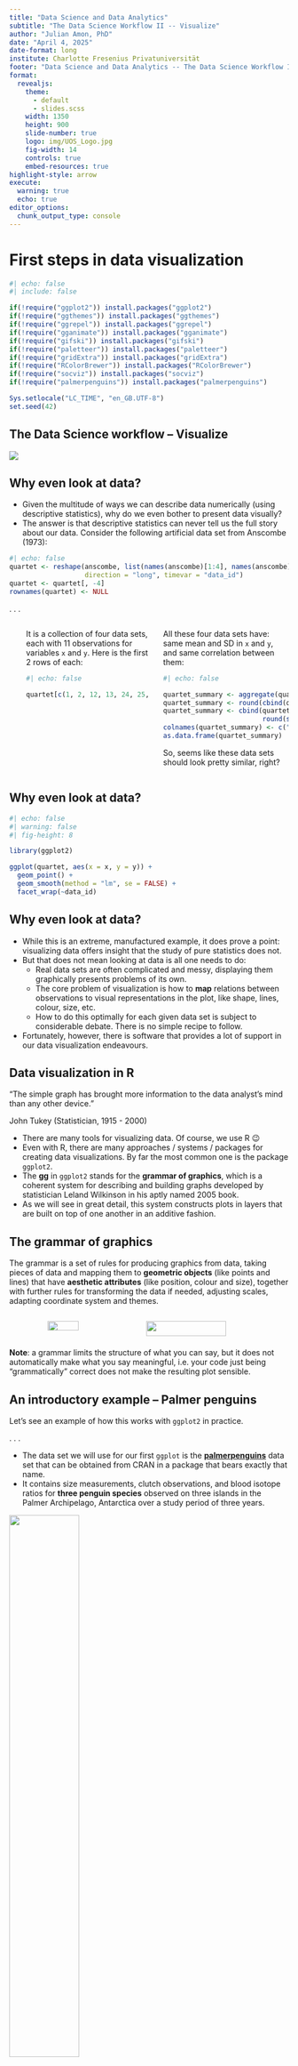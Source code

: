 ```yaml
---
title: "Data Science and Data Analytics"
subtitle: "The Data Science Workflow II -- Visualize"
author: "Julian Amon, PhD"
date: "April 4, 2025"
date-format: long
institute: Charlotte Fresenius Privatuniversität
footer: "Data Science and Data Analytics -- The Data Science Workflow II"
format:
  revealjs:
    theme:
      - default
      - slides.scss
    width: 1350
    height: 900
    slide-number: true
    logo: img/UOS_Logo.jpg
    fig-width: 14
    controls: true
    embed-resources: true
highlight-style: arrow
execute: 
  warning: true
  echo: true
editor_options: 
  chunk_output_type: console
---
```


# First steps in data visualization

```r
#| echo: false
#| include: false

if(!require("ggplot2")) install.packages("ggplot2")
if(!require("ggthemes")) install.packages("ggthemes")
if(!require("ggrepel")) install.packages("ggrepel")
if(!require("gganimate")) install.packages("gganimate")
if(!require("gifski")) install.packages("gifski")
if(!require("paletteer")) install.packages("paletteer")
if(!require("gridExtra")) install.packages("gridExtra")
if(!require("RColorBrewer")) install.packages("RColorBrewer")
if(!require("socviz")) install.packages("socviz")
if(!require("palmerpenguins")) install.packages("palmerpenguins")

Sys.setlocale("LC_TIME", "en_GB.UTF-8")
set.seed(42)
```

## The Data Science workflow -- Visualize

![](img/data-science-cycle.004.png){fig-align="center"}

## Why even look at data?

-   Given the multitude of ways we can describe data numerically (using descriptive statistics), why do we even bother to present data visually?
-   The answer is that descriptive statistics can never tell us the full story about our data. Consider the following artificial data set from Anscombe (1973):

```r
#| echo: false
quartet <- reshape(anscombe, list(names(anscombe)[1:4], names(anscombe)[5:8]), v.names = c("x", "y"),
                   direction = "long", timevar = "data_id")
quartet <- quartet[, -4]
rownames(quartet) <- NULL
```

. . .

:::::: columns
::: {.column width="2%"}
:::

::: {.column width="49%"}
It is a collection of four data sets, each with 11 observations for variables `x` and `y`. Here is the first 2 rows of each:

```r
#| echo: false

quartet[c(1, 2, 12, 13, 24, 25, 36, 37), ]
```
:::

::: {.column width="49%"}
All these four data sets have: same mean and SD in `x` and `y`, and same correlation between them:

```r
#| echo: false

quartet_summary <- aggregate(quartet[,-1], by = list(quartet$data_id), FUN = function(x) c(mean(x), sd(x)))
quartet_summary <- round(cbind(quartet_summary$Group.1, quartet_summary$x, quartet_summary$y), 3)
quartet_summary <- cbind(quartet_summary,
                         round(sapply(1:4, function(i) cor(quartet[quartet$data_id == i, c("x", "y")])[1,2]), 3))
colnames(quartet_summary) <- c("data_id", "mean_x", "sd_x", "mean_y", "sd_y", "cor")
as.data.frame(quartet_summary)
```

So, seems like these data sets should look pretty similar, right?
:::
::::::

## Why even look at data?

```r
#| echo: false
#| warning: false
#| fig-height: 8

library(ggplot2)

ggplot(quartet, aes(x = x, y = y)) +
  geom_point() +
  geom_smooth(method = "lm", se = FALSE) +
  facet_wrap(~data_id)

```

## Why even look at data?

-   While this is an extreme, manufactured example, it does prove a point: visualizing data offers insight that the study of pure statistics does not.
-   But that does not mean looking at data is all one needs to do:
    -   Real data sets are often complicated and messy, displaying them graphically presents problems of its own.
    -   The core problem of visualization is how to **map** relations between observations to visual representations in the plot, like shape, lines, colour, size, etc.
    -   How to do this optimally for each given data set is subject to considerable debate. There is no simple recipe to follow.
-   Fortunately, however, there is software that provides a lot of support in our data visualization endeavours.

## Data visualization in R

::: {.callout-note appearance="minimal"}
"The simple graph has brought more information to the data analyst's mind than any other device."

John Tukey (Statistician, 1915 - 2000)
:::

-   There are many tools for visualizing data. Of course, we use R 😉
-   Even with R, there are many approaches / systems / packages for creating data visualizations. By far the most common one is the package `ggplot2`.
-   The **gg** in `ggplot2` stands for the **grammar of graphics**, which is a coherent system for describing and building graphs developed by statistician Leland Wilkinson in his aptly named 2005 book.
-   As we will see in great detail, this system constructs plots in layers that are built on top of one another in an additive fashion.

## The grammar of graphics

::: slightlysmall
The grammar is a set of rules for producing graphics from data, taking pieces of data and mapping them to **geometric objects** (like points and lines) that have **aesthetic attributes** (like position, colour and size), together with further rules for transforming the data if needed, adjusting scales, adapting coordinate system and themes.
:::

:::::: columns
::: {.column width="10%"}
:::

::: {.column width="33%"}
![](img/grammar_of_graphics_book.jpeg){width="60%"}
:::

::: {.column width="54%"}
![](img/grammar_of_graphics.png){width="75%"}
:::
::::::

::: {.callout-note appearance="simple"}
**Note**: a grammar limits the structure of what you can say, but it does not automatically make what you say meaningful, i.e. your code just being "grammatically" correct does not make the resulting plot sensible.
:::


## An introductory example -- Palmer penguins

Let's see an example of how this works with `ggplot2` in practice.

. . .

-   The data set we will use for our first `ggplot` is the [**palmerpenguins**](https://education.rstudio.com/blog/2020/07/palmerpenguins-cran/) data set that can be obtained from CRAN in a package that bears exactly that name.
-   It contains size measurements, clutch observations, and blood isotope ratios for **three penguin species** observed on three islands in the Palmer Archipelago, Antarctica over a study period of three years.

![](img/palmer_penguins.jpg){fig-align="center" width="50%"}


## An introductory example -- Palmer penguins

Make sure the required packages `palmerpenguins` and `ggplot2` are installed. Then we can load them and start by inspecting the data set:

```r
library(palmerpenguins)
library(ggplot2)

penguins <- as.data.frame(penguins)
head(penguins)
```

![](img/penguins_beak.png){.absolute top="550" left="200" width="35%"}

::::: columns
::: {.column width="90%}

:::

::: {.column width="10%"}
::: xsmall
Artwork by [@allison_horst](https://allisonhorst.com/)
:::
:::
:::::


## An introductory example -- Palmer penguins

As zoologists, we might be interested in the following questions about the different types of Palmer penguins:

-   Do penguins with longer flippers weigh more or less than penguins with shorter flippers?
-   What does the relationship between **flipper length** and **body mass** look like? Is it positive? Negative? Linear? Non-linear?
-   Does the relationship vary by the species of the penguin? How about by the island where the penguin lives?

Let's answer all of these questions using a single visualization.


## An introductory example -- Ultimate goal

Ultimately, we want to create the following plot:

```r
#| echo: false
#| warning: false
#| fig-height: 7.75

library(ggthemes)

ggplot(penguins,
       aes(x = flipper_length_mm,
           y = body_mass_g)) +
  geom_point(aes(color = species,
                 shape = species)) +
  geom_smooth(method = "lm") +
  labs(x = "Flipper length (mm)",
       y = "Body mass (g)",
       title = "Body mass and flipper length",
       subtitle = "Dimensions for Adelie, Chinstrap, and Gentoo Penguins",
       color = "Species",
       shape = "Species") +
  scale_color_colorblind() +
  theme_grey(base_size = 16)
```


## First step -- Telling ggplot about our data set

Let's recreate this plot step-by-step.

. . .

With `ggplot2`, we begin a plot with the function `ggplot`. Its first argument is the dataset to use in the graph.

::: columns
::: {.column width="50%"}
```r
#| label: penguins-1
#| fig-show: hide

ggplot(data = penguins)
```
:::

::: {.column width="50%"}
```r
#| ref.label: penguins-1
#| echo: false
#| fig-asp: 0.7
```
:::
:::

. . .

For now, we have not told `ggplot` how to visualize the data, so we only have an empty canvas. Now, we will "paint" onto this canvas in layers.


## Second step -- Specifying aesthetic mappings

::: slightlysmall
The second argument of `ggplot` is called `mapping`. It defines how variables in our data set are **mapped** to visual properties (**aesthetics**) of our plot. This argument is always defined in the `aes` function, and the `x` and `y` arguments of `aes` specify which variables to map to the x- and y-axes. We want flipper length on the `x` and body mass on the `y` axis.
:::

::: columns
::: {.column width="50%"}
```r
#| label: penguins-2
#| fig-show: hide
#| code-line-numbers: "2-3"

ggplot(data = penguins,
       mapping = aes(x = flipper_length_mm,
                     y = body_mass_g))
```
:::

::: {.column width="50%"}
```r
#| ref.label: penguins-2
#| echo: false
#| fig-asp: 0.7
```
:::
:::

. . .

::: slightlysmall
Now, our empty canvas has more structure: x- and y-axis have a range, ticks and labels. But the penguins themselves are not yet on the plot.
:::


## Third step -- Additively layer on geoms

::: slightlysmall
This is because we have not yet articulated, in our code, **how** to represent the observations from our data frame on our plot. To do so, we need a **geom**, a geometrical object used for data representation. In the example, we want our data represented by points, so we use `geom_point`:
:::

::: columns
::: {.column width="50%"}
```r
#| label: penguins-3
#| fig-show: hide
#| code-line-numbers: "4"

ggplot(data = penguins,
       mapping = aes(x = flipper_length_mm,
                     y = body_mass_g)) +
  geom_point()
```
:::

::: {.column width="50%"}
```r
#| ref.label: penguins-3
#| warning: false
#| echo: false
#| fig-asp: 0.7
```
:::
:::

. . .

::: slightlysmall
Now, we start to have an actual **scatter plot**. Note that R warns us about missing data points. We will suppress this warning in the plots to come.
:::


## A note about geoms

In **ggplot2**, geometric objects are made available with functions that start with `geom_`. People often describe plots by the type of geom that the plot uses, for example:

-   Scatter plots use point geoms (`geom_point`) as we just saw.
-   Bar charts use bar geoms (`geom_bar`)
-   Line charts use line geoms (`geom_line`)
-   Boxplots use boxplot geoms (`geom_boxplot`)
-   ...

We layer a **geom** onto a ggplot literally in an **additive way**, i.e. by combining the two with a `+` sign. We will learn how to deal with many different geoms in this way.


## Fourth step -- Adding aesthetics and layers

::: slightlysmall
Does the relationship between flipper length and body mass differ by species? To answer this, let's represent species with different coloured points. To achieve this, we modify the **aesthetic** to additionally map species to colour:
:::

::: columns
::: {.column width="50%"}
```r
#| label: penguins-4
#| warning: false
#| fig-show: hide
#| code-line-numbers: "4"

ggplot(data = penguins,
       mapping = aes(x = flipper_length_mm,
                     y = body_mass_g,
                     color = species)) +
  geom_point()
```
:::

::: {.column width="50%"}
```r
#| ref.label: penguins-4
#| warning: false
#| echo: false
#| fig-asp: 0.7
```
:::
:::

. . .

::: slightlysmall
In mapping a categorical variable to the colour aesthetic, `ggplot2` automatically assigns a unique colour to each factor level (i.e. each species), a process known as **scaling**. `ggplot2` will also add a legend that explains which values correspond to which levels.
:::


## Fourth step -- Adding aesthetics and layers

::: slightlysmall
Now, let's add one more layer, a smooth curve displaying the relationship between body mass and flipper length. Since this is a new geometric object representing our data, we will add a new **geom**, namely `geom_smooth` based on a linear model (`lm`):
:::

::: columns
::: {.column width="50%"}
```r
#| label: penguins-5
#| warning: false
#| fig-show: hide
#| code-line-numbers: "6"

ggplot(data = penguins,
       mapping = aes(x = flipper_length_mm,
                     y = body_mass_g,
                     color = species)) +
  geom_point() +
  geom_smooth(method = "lm")
```
:::

::: {.column width="50%"}
```r
#| ref.label: penguins-5
#| warning: false
#| echo: false
#| fig-asp: 0.7
```
:::
:::

. . .

::: slightlysmall
We have successfully added lines, but this plot does not look like our ultimate goal. Instead of having only one line for the entire data set, we have separate lines for each of the three penguin species. What went wrong?
:::


## Fourth step -- Adding aesthetics and layers

::: slightlysmall
When aesthetics are defined in `ggplot()`, at the top level, they’re passed down to each of the subsequent **geom** layers of the plot. However, each geom function can also take a mapping argument, which allows for aesthetics at the local level. Here, we want point colours, but not lines separated by species, so we should specify `color = species` **locally** for `geom_point` only:
:::

::: columns
::: {.column width="50%"}
```r
#| label: penguins-6
#| warning: false
#| fig-show: hide
#| code-line-numbers: "4"

ggplot(data = penguins,
       mapping = aes(x = flipper_length_mm,
                     y = body_mass_g)) +
  geom_point(mapping = aes(color = species)) +
  geom_smooth(method = "lm")
```
:::

::: {.column width="50%"}
```r
#| ref.label: penguins-6
#| warning: false
#| echo: false
#| fig-asp: 0.7
```
:::
:::

. . .

::: slightlysmall
We are getting close to our ultimate goal... Some minor details are still missing though.
:::


## Fourth step -- Adding aesthetics and layers

::: slightlysmall
Due to differences in colour perception (e.g. colour blindness), it is generally not a good idea to represent information using only colours on a plot. Therefore, in addition to colour, we can also map `species` to the `shape` aesthetic:
:::

::: columns
::: {.column width="50%"}
```r
#| label: penguins-7
#| warning: false
#| fig-show: hide
#| code-line-numbers: "5"

ggplot(data = penguins,
       mapping = aes(x = flipper_length_mm,
                     y = body_mass_g)) +
  geom_point(mapping = aes(color = species,
                           shape = species)) +
  geom_smooth(method = "lm")
```
:::

::: {.column width="50%"}
```r
#| ref.label: penguins-7
#| warning: false
#| echo: false
#| fig-asp: 0.7
```
:::
:::

. . .

::: slightlysmall
Note that the legend is automatically updated to reflect the different shapes of the points as well.
:::


## Fifth step -- Adjust scales, labels, titles, ...

::: slightlysmall
The "clean-up" work involves setting appropriate labels for title, subtitle, axes, and legend using the `labs` function and using the colourblind safe colour palette **scale_color_colorblind** from the `ggthemes` package (an extension of `ggplot2`):
:::

::: columns
::: {.column width="50%"}
```r
#| label: penguins-8
#| warning: false
#| fig-show: hide
#| code-line-numbers: "|3|4-5|6-7|8|9-14|1,15"

library(ggthemes)

ggplot(data = penguins,
       mapping = aes(x = flipper_length_mm,
                     y = body_mass_g)) +
  geom_point(mapping = aes(color = species,
                           shape = species)) +
  geom_smooth(method = "lm") +
  labs(x = "Flipper length (mm)",
       y = "Body mass (g)",
       title = "Body mass and flipper length",
       subtitle = "Dimensions for Adelie, Chinstrap, and Gentoo Penguins",
       color = "Species",
       shape = "Species") +
  scale_color_colorblind()
```
:::

::: {.column width="50%"}
```r
#| ref.label: penguins-8
#| warning: false
#| echo: false
#| fig-asp: 0.7
```
:::
:::

. . .

::: slightlysmall
Now, we are done, we have built the plot of our ultimate goal step-by-step from the ground up. The example highlights the core principles of how `ggplot2` allows us to build nice-looking informative graphs with relatively little coding effort.
:::



# Basic types of plots with `ggplot2`

## Steps in creating a plot with `ggplot2`

Conceptually, the steps we went through are the same for every plot created with `ggplot2`. Based on a **tidy** data set, we always proceed as follows:

-   Telling `ggplot` about our data set.
-   Specifying **aesthetic mappings**, i.e. what relationships we want to see and by what we want them represented.
-   Additively layer on **geoms** as needed.
-   Add and adapt aesthetics and layers until all relationships are displayed.
-   Adjust scales, labels, titles, ...

. . .

These steps are always the same. We will now only learn in greater detail about how to tell `ggplot` what to do by going through several examples of different data sets, aesthetic mappings, geoms and more. As with anything, the key to improvement is **LOTS** of trial and error...

## Visualizing a numerical variable -- Histogram

Let's say we want to visualize the distribution of body mass (in grams) across all penguins in the sample using a **histogram**. For this, we map the variable `body_mass_g` to `x` and use `geom_histogram`:

::: panel-tabset
### Code

```r
#| label: hist-1
#| eval: false

ggplot(penguins, aes(x = body_mass_g)) +
  geom_histogram()
```

### Plot

```r
#| ref.label: hist-1
#| warning: false
#| echo: false
#| fig-height: 5.5
```
:::


## Visualizing a numerical variable -- Histogram

A histogram divides the x-axis into equally spaced bins and then uses the height of a bar to display the number of observations that fall in each bin. `ggplot2` by default creates 30 such bins. We can control this by setting `bins` ourselves:

::: panel-tabset
### Code

```r
#| label: hist-2
#| eval: false

ggplot(penguins, aes(x = body_mass_g)) +
  geom_histogram(bins = 15)
```

### Plot

```r
#| ref.label: hist-2
#| warning: false
#| echo: false
#| fig-height: 5.5
```
:::


## Visualizing a numerical variable -- Histogram

We do not like the colour of this histogram. Previously, we set the `color` aesthetic, but here we do not want to **map** colour to a variable. Instead we want to **set** it to a specific colour. This we do in the **geom**, not in the `aes`:

::: panel-tabset
### Code

```r
#| label: hist-3
#| eval: false

ggplot(penguins, aes(x = body_mass_g)) +
  geom_histogram(color = "deepskyblue4", bins = 15)
```

### Plot

```r
#| ref.label: hist-3
#| warning: false
#| echo: false
#| fig-height: 5.5
```
:::


## Visualizing a numerical variable -- Histogram

Hm, this is not what we wanted... `ggplot` only coloured the border line of the bars. Turns out that if we want to **fill** the bars in a specific colour, we need to use the `fill` argument of the `geom_histogram` function:

::: panel-tabset
### Code

```r
#| label: hist-4
#| eval: false

ggplot(penguins, aes(x = body_mass_g)) +
  geom_histogram(fill = "deepskyblue4", bins = 15)
```

### Plot

```r
#| ref.label: hist-4
#| warning: false
#| echo: false
#| fig-height: 5.5
```
:::


## Visualizing a numerical variable -- Density plot

An alternative visualization for distributions of numerical variables is a **density plot**, which is a smoothed-out version of a histogram. To create one, we simply switch out our **geom** to `geom_density`:

::: panel-tabset
### Code

```r
#| label: density-1
#| eval: false

ggplot(penguins, aes(x = body_mass_g)) +
  geom_density()
```

### Plot

```r
#| ref.label: density-1
#| warning: false
#| echo: false
#| fig-height: 5.5
```
:::


## Visualizing a numerical variable -- Density plot

That's a bit boring, let's change the colour again (both of the line itself using `color` and the area below the curve using `fill`):

::: panel-tabset
### Code

```r
#| label: density-2
#| eval: false

ggplot(penguins, aes(x = body_mass_g)) +
  geom_density(color = "deepskyblue4", fill = "deepskyblue4")
```

### Plot

```r
#| ref.label: density-2
#| warning: false
#| echo: false
#| fig-height: 6
```
:::


## Visualizing a categorical variable -- Barplot

A simple **bar chart** visualizes the (absolute or relative) frequencies of the levels of a categorical variable. While we could use `ggplot` directly on the data, it is generally preferable to compute frequencies explicitly ourselves, e.g. for species:

::: panel-tabset
### Code

```r
#| label: bar-1
#| eval: false

species_freq <- as.data.frame(table(penguins$species))
names(species_freq)[1] <- "species"

# As we have already computed frequencies, we have to tell the bar geom
# that it should use the values as they are, i.e. use the "identity":
ggplot(species_freq, aes(x = species, y = Freq)) +
  geom_bar(stat = "identity", fill = "deepskyblue4")
```

### Plot

```r
#| ref.label: bar-1
#| warning: false
#| echo: false
#| fig-height: 5.5
```
:::


## Visualizing a categorical variable -- Barplot

If the variable has a nominal (and not ordinal) scale, then it is usually preferable to order the bars based on their frequency. For this, we have to **reorder** the factor levels for the species:

::: panel-tabset
### Code

```r
#| label: bar-2
#| eval: false

ggplot(species_freq, aes(x = reorder(species, Freq, decreasing = TRUE), y = Freq)) +
  geom_bar(stat = "identity", fill = "deepskyblue4")
```

### Plot

```r
#| ref.label: bar-2
#| warning: false
#| echo: false
#| fig-height: 5.5
```
:::


## Visualizing a categorical variable -- Barplot

Often, we want the bars to be horizontal rather than vertical. To achieve this, we simply flip the axes using `coord_flip`. Additionally, we add nice axis labels:

::: panel-tabset
### Code

```r
#| label: bar-3
#| eval: false

ggplot(species_freq, aes(x = reorder(species, Freq, decreasing = TRUE), y = Freq)) +
  geom_bar(stat = "identity", fill = "deepskyblue4") +
  labs(x = "Penguin Species", y = "Observed frequency") +
  coord_flip()
```

### Plot

```r
#| ref.label: bar-3
#| warning: false
#| echo: false
#| fig-height: 6
```
:::


## A categorical and a numerical variable

To visualize the relationship between a categorical and a numerical variable, we can create **parallel boxplots**. For example, for the distribution of body weight by species, we could try:

::: panel-tabset
### Code

```r
#| label: parbox-1
#| eval: false

ggplot(penguins, aes(x = species, y = body_mass_g, fill = species)) +
  geom_boxplot()
```

### Plot

```r
#| ref.label: parbox-1
#| warning: false
#| echo: false
#| fig-height: 5.5
```
:::


## A categorical and a numerical variable

An alternative to boxplots are so-called **violin plots**. In their simplest form, these are rotated density plots of the numerical variable in each category mirrored to create a symmetric, "violin-like" object:

::: panel-tabset
### Code

```r
#| label: violin-1
#| eval: false

ggplot(penguins, aes(x = species, y = body_mass_g, fill = species)) +
  geom_violin()
```

### Plot

```r
#| ref.label: violin-1
#| warning: false
#| echo: false
#| fig-height: 5.5
```
:::


## A categorical and a numerical variable

Since density plots can also mask certain aspects of the distribution of the data, it is often advisable to additionally plot the actual data points on top of the violin plots. We can do this by layering a **point geom** on top:

::: panel-tabset
### Code

```r
#| label: violin-2
#| eval: false

ggplot(penguins, aes(x = species, y = body_mass_g, color = species)) +
  geom_violin() +
  geom_point()
```

### Plot

```r
#| ref.label: violin-2
#| warning: false
#| echo: false
#| fig-height: 5.5
```
:::


## A categorical and a numerical variable

If we have a lot of points close together, then they overlap and it becomes impossible to tell their distribution. To avoid this, we can slightly perturb the points in the `x` direction. This is achieved by switching to `geom_jitter`.

::: panel-tabset
### Code

```r
#| label: violin-3
#| eval: false

ggplot(penguins, aes(x = species, y = body_mass_g, color = species)) +
  geom_violin() +
  geom_jitter()
```

### Plot

```r
#| ref.label: violin-3
#| warning: false
#| echo: false
#| fig-height: 5.5
```
:::


## A categorical and a numerical variable

Another alternative to displaying the distribution of body weights in the three penguin species is to combine their densities into one plot in the usual way, i.e. with the numerical variable on the `x` axis.

::: panel-tabset
### Code

```r
#| label: multidensity-1
#| eval: false

ggplot(penguins, aes(x = body_mass_g, fill = species)) +
  geom_density()
```

### Plot

```r
#| ref.label: multidensity-1
#| warning: false
#| echo: false
#| fig-height: 5.5
```
:::


## A categorical and a numerical variable

Now, the densities are overlapping. To avoid this, we could of course not map the `fill` aesthetic. A nice alternative is to set the `alpha` aesthetic, which controls **transparency**. 0 is max transparency, 1 is max opaqueness (default).

::: panel-tabset
### Code

```r
#| label: multidensity-2
#| eval: false

ggplot(penguins, aes(x = body_mass_g, fill = species)) +
  geom_density(alpha = 0.5)
```

### Plot

```r
#| ref.label: multidensity-2
#| warning: false
#| echo: false
#| fig-height: 5.5
```
:::


## Two categorical variables

We can use **grouped or stacked bar plots** to visualize the relationship between two categorical variables. For example, we might want to see how often the different species occur on the different islands.

::: panel-tabset
### Code

```r
#| label: stackedbar-1
#| eval: false

species_freq <- as.data.frame(table(penguins$species, penguins$island))
names(species_freq)[1:2] <- c("species", "island")

ggplot(species_freq, aes(x = island, y = Freq, fill = species)) +
  geom_bar(stat = "identity")
```

### Plot

```r
#| ref.label: stackedbar-1
#| warning: false
#| echo: false
#| fig-height: 5.5
```
:::


## Two categorical variables

We can create variations of this plot by changing the `position` argument of `geom_bar`. The default is `stack`. Most useful for comparing distributions are relative frequency plots achieved with `position = "fill"`:

::: panel-tabset
### Code

```r
#| label: stackedbar-2
#| eval: false

ggplot(species_freq, aes(x = island, y = Freq, fill = species)) +
  geom_bar(stat = "identity", position = "fill")
```

### Plot

```r
#| ref.label: stackedbar-2
#| warning: false
#| echo: false
#| fig-height: 5.5
```
:::


## Two numerical variables

In the introductory example, we have already seen **scatter plots** and **smooth curves** as ways to illustrate the relationship between two numerical variables. Scatter plots are an absolute staple in a data scientist's toolbox:

::: panel-tabset
### Code

```r
#| label: scatter-1
#| eval: false

ggplot(penguins, aes(x = flipper_length_mm, y = body_mass_g)) +
  geom_point()
```

### Plot

```r
#| ref.label: scatter-1
#| warning: false
#| echo: false
#| fig-height: 5.5
```
:::


## Three or more variables

The introductory example displayed three variables: `flipper_length_mm` (`x`), `body_mass_g` (`y`) and `species` (`color` and `shape`). In general, we have the following options to introduce additional variables into a scatter plot:

-   Use additional **aesthetics**:
    -   Colour $\to$ `color` (categorical or numerical variables)
    -   Shape $\to$ `shape` (categorical)
    -   Size $\to$ `size` (categorical or numerical variables)
    -   Transparency $\to$ `alpha` (categorical or numerical variables)
-   Split plot into **facets**, subplots that each display one subset of the data (categorical variables).
-   Animate the plot (categorical or numerical variables, especially time).
-   Create a 3D scatter plot (categorical or numerical variables).


## Three or more variables

-   When using aesthetics to represent additional variables, we must be aware that different sorts of variables can be represented more or less well by different kinds of visual representations.
-   While there are no one-size-fits-all recipes, consider the following order as a heuristic when introducing additional variables into a 2D scatter plot:
    -   For **continuous variables**: size, colour, transparency.
    -   For **categorical variables**: colour, shape.
- For example, in our scatter plot of penguin flipper lengths vs. body masses, we might want to introduce categorical information on **species** and **island**. By the heuristic, we use colour for the first and shape for the second.


## Three or more variables -- Colour and shape

In the default setting, the points are quite small, which makes it hard to distinguish the shapes. To mitigate this, we additionally set the `size` aesthetic to something larger, namely 3.

::: panel-tabset
### Code

```r
#| label: scatter-2
#| eval: false

ggplot(penguins, aes(x = flipper_length_mm, y = body_mass_g,
                     color = species, shape = island)) +
  geom_point(size = 3)
```

### Plot

```r
#| ref.label: scatter-2
#| warning: false
#| echo: false
#| fig-height: 5.5
```
:::


## Three or more variables -- Colour and size

Let's say we wanted a scatter plot of penguin bill length vs. bill depth for different species. Additionally, we want information on body mass included as well. A logical choice to represent the latter would be `size`:

::: panel-tabset
### Code

```r
#| label: scatter-3
#| eval: false

ggplot(penguins, aes(x = bill_length_mm, y = bill_depth_mm,
                     color = species, size = body_mass_g)) +
  geom_point()
```

### Plot

```r
#| ref.label: scatter-3
#| warning: false
#| echo: false
#| fig-height: 5.5
```
:::


## Three or more variables -- Multiple aesthetics

If we now really wanted to go mad, we could add the island back in via the `shape` aesthetic and additionally include the flipper length via the `alpha` aesthetic, so that longer flippers are represented by more opaque points:

::: panel-tabset
### Code

```r
#| label: scatter-4
#| eval: false

ggplot(penguins, aes(x = bill_length_mm, y = bill_depth_mm,
                     color = species, size = body_mass_g,
                     shape = island, alpha = flipper_length_mm)) +
  geom_point()
```

### Plot

```r
#| ref.label: scatter-4
#| warning: false
#| echo: false
#| fig-height: 5.5
```
:::


## Three or more variables -- Faceting

-   Clearly, there is now **too much information** in this plot.
-   Adding too many aesthetic mappings to a plot makes it **cluttered** and difficult to make sense of.
-   Another way to introduce additional categorical variables is to split your plot into several **facets**.
-   A facet is a **subplot** that displays one subset of the data. For example, there could be one facet for each factor level of a categorical variable.
-   We can use facets to explore **conditional relationships**, like the relationship between flipper length and body weight on each of the three islands.


## Three or more variables -- Faceting

To facet a plot by a single variable, we use `facet_wrap`. It takes a so-called **formula** as its first argument, which we create with `~` followed by the name of a categorical variable.

::: panel-tabset
### Code

```r
#| label: facet-1
#| eval: false

ggplot(penguins, aes(x = flipper_length_mm, y = body_mass_g,
                     color = species)) +
  geom_point() +
  facet_wrap(~island)
```

### Plot

```r
#| ref.label: facet-1
#| warning: false
#| echo: false
#| fig-height: 5.5
```
:::


## Three or more variables -- Faceting

To facet a plot by two variables, we use `facet_grid`. We specify the variable to be faceted in the **rows** before the `~` and the variable to be faceted in the **columns** after it. For example, we could additionally facet `sex` in the rows:

::: panel-tabset
### Code

```r
#| label: facet-2
#| eval: false

ggplot(penguins, aes(x = flipper_length_mm, y = body_mass_g,
                     color = species)) +
  geom_point() +
  facet_grid(sex~island)
```

### Plot

```r
#| ref.label: facet-2
#| warning: false
#| echo: false
#| fig-height: 5.5
```
:::


## Three or more variables -- Labels

-   For some data sets, we can also display an additional variable in a scatter plot by creating informative **labels** for the points.
-   Our penguin data set is not a good example to illustrate this, so we consider the `elections_historic` data set from the `socviz` package instead:
    ```r
    library(socviz)
    elections_historic <- as.data.frame(elections_historic)
    head(elections_historic[, c("year", "winner", "win_party", "ec_pct",
                                "popular_pct", "winner_label")])
    ```

-   This data set contains information on US presidential elections from 1824 to 2016. We will have a look at the winner's share of the electoral college vote and the popular vote.


## Three or more variables -- Labels

In a scatter plot, we want to have the popular vote share on the `x` axis and the electoral college vote share on the `y` axis. If we only map these two aesthetics, the plot looks quite uninformative...

::: panel-tabset
### Code

```r
#| label: labels-1
#| eval: false

ggplot(elections_historic, aes(x = popular_pct, y = ec_pct)) +
  geom_point()
```

### Plot

```r
#| ref.label: labels-1
#| warning: false
#| echo: false
#| fig-height: 5.5
```
:::


## Three or more variables -- Labels

We do not know who any of these points represent. This is a perfect use case for **labeling** the points. For this, we can use the `label` aesthetic together with the `text` **geom** (there is also a `label` geom, which would work as well):

::: panel-tabset
### Code

```r
#| label: labels-2
#| eval: false

ggplot(elections_historic, aes(x = popular_pct, y = ec_pct, label = winner_label)) +
  geom_text() +
  geom_point()
```

### Plot

```r
#| ref.label: labels-2
#| warning: false
#| echo: false
#| fig-height: 5.5
```
:::


## Three or more variables -- Labels

That is much better already. However, now, there is a lot of overlap. To remedy this, we need an additional library called `ggrepel`, which provides us with a `text_repel` **geom** to avoid overlapping labels:

::: panel-tabset
### Code

```r
#| label: labels-3
#| eval: false

library(ggrepel)
ggplot(elections_historic, aes(x = popular_pct, y = ec_pct, label = winner_label)) +
  geom_text_repel() +
  geom_point()
```

### Plot

```r
#| ref.label: labels-3
#| warning: false
#| echo: false
#| fig-height: 5.5
```
:::


## Customizing our plots

-   So far, we have seen how to create and extend basic plots, like bar plots, density plots, histograms, and scatter plots by tailoring aesthetic mappings and layering on suitable **geoms** according to our needs.
-   However, the customization usually does not stop there. We might want to ...
    -   ... add informative titles, subtitles, captions and axis labels to the plot.
    -   ... use colours and shapes different from the ones `ggplot` uses by default.
    -   ... adapt the scale of the `x` and / or `y` axis.
    -   ... change the font type and size for labels and titles.
    -   ... set the whole plot in a different theme to suit corporate guidelines.
    -   ... and so much more...
-   In `ggplot2`, virtually every aspect of a plot is **customizable**. We will only have a look at how to customize some of the most important ones.


# Getting the details right -- Scales, guides and themes

## Understanding scales, guides and themes

-   Outside of aesthetic mappings and geoms, there are three types of functions that do most of the heavy lifting when it comes to customizing our plot:
    -   The family of `scale_` functions
    -   The `guides` function and
    -   The `theme` function.
-   Due to the sheer amount of options for customizability and the partial overlap between some of these functions, things can become confusing very quickly when working through these functions.
-   Let's start with a basic delineation of scales, guides and themes.


## Understanding scales, guides and themes

-   A rough guide on the use of these functions is the following:
    -   **Scales**: every aesthetic mapping has a scale. If we want to adjust how that scale is marked or graduated, we use a `scale_` function.
    -   **Guides**: Many scales come with a legend to help us interpret the graph. These are called guides and can be adjusted with the help of the `guides` function.
    -   **Themes**: graphs have other features not strictly connected to the structure of the data being displayed. These include background colour, font size, legend placement, etc. To adjust these, we use the `theme` function.
-   We will now dig deeper into each of these three domains of customization and see examples of how the corresponding functions are used to change the appearance of the data displayed.


## Understanding scales

Let's come back to an earlier example from the penguin data set:

::: panel-tabset
### Code

```r
#| ref.label: scatter-2
#| eval: false
```

### Plot

```r
#| ref.label: scatter-2
#| warning: false
#| echo: false
#| fig-height: 6.5
```
:::


## Understanding scales

This plot has four aesthetic mappings:

-   The variable `flipper_length_mm` is mapped to `x`.
-   The variable `body_mass_g` is mapped to `y`.
-   The variable `species` is mapped to `color`.
-   The variable `island` is mapped to `shape`.

. . .

And each of these mappings has a **scale**:

-   `flipper_length_mm` is a **continuous** variable, so the `x` scale is continuous.
-   `body_mass_g` is a **continuous** variable, so the `y` scale is continuous.
-   `species` is an unordered **categorical** variable, so the `color` scale is discrete.
-   `island` is an unordered **categorical** variable, so the `shape` scale is discrete.


## Understanding scales

-   Scales for these mappings may have labels, axis tick marks at particular positions, or specific colours or shapes. If we want to adjust them, we use one of the `scale_` functions.
-   These functions have the following general structure:

    ![](img/scale_funcs.png){fig-align="center"}

-   So, for example:
    -   `scale_x_continuous` controls `x` scales for continuous variables
    -   `scale_y_continuous` controls `y` scales for continuous variables
    -   `scale_color_discrete` controls `color` scales for discrete variables
    -   `scale_shape_discrete` controls `shape` scales for discrete variables


## Scales in action

Let's see this in action. Say we wanted to override the default for tick marks by having a mark every 5 mm on the `x` axis and every 500 g on the `y` axis. We can use the `breaks` argument to control the position of the tick marks:

::: panel-tabset
### Code

```r
#| label: scales-1
#| eval: false

ggplot(penguins, aes(x = flipper_length_mm, y = body_mass_g,
                     color = species, shape = island)) +
  geom_point(size = 3) +
  scale_x_continuous(breaks = seq(170, 230, by = 5)) +
  scale_y_continuous(breaks = seq(3000, 6000, by = 500))
```

### Plot

```r
#| ref.label: scales-1
#| warning: false
#| echo: false
#| fig-height: 5.5
```
:::


## Scales in action

Now, let's say we also wanted to change the colours and shapes used to represent species and island, respectively. For **manually** adapting them, we use `scale_color_manual` and `scale_shape_manual`:

::: panel-tabset
### Code

```r
#| label: scales-2
#| eval: false

ggplot(penguins, aes(x = flipper_length_mm, y = body_mass_g,
                     color = species, shape = island)) +
  geom_point(size = 3) +
  scale_x_continuous(breaks = seq(170, 230, by = 5)) +
  scale_y_continuous(breaks = seq(3000, 6000, by = 500)) +
  scale_color_manual(values = c("red", "blue", "green")) +
  scale_shape_manual(values = c(17, 18, 8))
```

### Plot

```r
#| ref.label: scales-2
#| warning: false
#| echo: false
#| fig-height: 5.5
```
:::


## A word on shapes

-   The following shapes are most commonly used in R:

    ![](img/points_symbols.png){fig-align="center" width="30%"}

-   You can reference them by using the numbers indicated and passing them to `scale_shape_manual` in the order of the factor levels.
-   In the example before, we had `Biscoe = 17`, `Dream = 18` and `Torgersen = 8`.


## A word on colour

-   Whenever we map `color` or `fill` as an aesthetic, `ggplot2` uses default colour or fill scales that do a fine enough job for exploratory data analysis, but typically have to be tweaked for publication-ready plots.
-   In the example before, we have **manually** overridden the default using `scale_color_manual` and the names of three colours (red, blue and green).
-   Choosing the right colour(s) for data visualization is actually a very complex problem that has to consider adequate representation of the underlying data as well as differences in colour perception.
-   We will only briefly skim the surface of colour choice by looking into some of the excellent options for setting colours that already exist out of the box in `ggplot2`.


## A word on colour

-   A collection of colours used for representing data is called a **palette**.
-   A very popular family of such palettes available in `ggplot2` are the `colorbrewer` palettes. For **discrete** variables, they come in three different types:
    -   **Qualitative**: best suited to represent unordered categorical data, e.g. penguin species.
    -   **Sequential**: best suited to represent ordered data that progresses from low to high, e.g. school grades or counts.
    -   **Diverging**: best suited to represent ordered data with a neutral midpoint and extremes diverging in both directions, e.g. Likert scales.
-   Depending on the type of data we want represented, we can choose a palette from the corresponding family.


## A word on colour -- Qualitative palettes

```r
#| echo: false
#| fig-height: 7.5

library(RColorBrewer)
display.brewer.all(type="qual")
```


## A word on colour -- Sequential palettes

```r
#| echo: false
#| fig-height: 7.5

display.brewer.all(type="seq")
```


## A word on colour -- Diverging palettes

```r
#| echo: false
#| fig-height: 7.5

display.brewer.all(type="div")
```


## A word on colour -- How to use colorbrewer

-   We can access all of these palettes in our plots by referencing them using the names given in the functions `scale_color_brewer` and `scale_fill_brewer`, respectively.
-   In our example, we have the `species` variable mapped to colour, which is an unordered categorical variable. A suitable palette to represent it might therefore be `Dark2`, for example.
-   To do this, we would run the following code (result on the next slide):

    ```r
    #| label: scales-3
    #| eval: false
    #| code-line-numbers: "6"

    ggplot(penguins, aes(x = flipper_length_mm, y = body_mass_g,
                         color = species, shape = island)) +
      geom_point(size = 3) +
      scale_x_continuous(breaks = seq(170, 230, by = 5)) +
      scale_y_continuous(breaks = seq(3000, 6000, by = 500)) +
      scale_color_brewer(palette = "Dark2")
    ```


## A word on colour -- How to use colorbrewer

```r
#| ref.label: scales-3
#| warning: false
#| echo: false
#| fig-height: 7.5
```


## A word on colour -- How to use colorbrewer

-   With these `colorbrewer` palettes, we can represent data from **discrete** variables, like categorical or count data.
-   However, what if we want to represent a **continuous** variable using colour, such as penguin bill length?
-   All **sequential** and **diverging** `colorbrewer` palettes can also be used for continuous scales. Depending on the aesthetic, we only have to pass them into the functions `scale_color_distiller` or `scale_fill_distiller`.
-   Penguin bill length does not have a neutral midpoint, so we use a sequential palette like `YlOrRd` to represent it (result on the next slide):

    ```r
    #| label: scales-4
    #| eval: false
    #| code-line-numbers: "2,6"

    ggplot(penguins, aes(x = flipper_length_mm, y = body_mass_g,
                         color = bill_length_mm)) +
      geom_point(size = 3) +
      scale_x_continuous(breaks = seq(170, 230, by = 5)) +
      scale_y_continuous(breaks = seq(3000, 6000, by = 500)) +
      scale_color_distiller(palette = "YlOrRd")
    ```


## A word on colour -- How to use colorbrewer

```r
#| ref.label: scales-4
#| warning: false
#| echo: false
#| fig-height: 7.5
```


## A final word on colour

-   The options for colour choice are virtually endless. The goal here was merely to introduce colour scales and how to change them.
-   If you find yourself unhappy with the colour palettes provided by `colorbrewer`, have a look at the [Palette Finder](https://r-graph-gallery.com/color-palette-finder) in the R Graph Gallery:

    ![](img/palette_finder.png){fig-align="center" width="72.5%"}


## Understanding guides

Now let's discuss **guides**. For this, consider again our violin plot from earlier:

```r
#| ref.label: violin-1
#| warning: false
#| echo: false
#| fig-height: 5.5
```

This plot contains redundant information: the species can be inferred from the axis labels, we do not need the additional legend for `species`.


## Understanding guides

To "switch off" the guide for a particular aesthetic, we can simply call the `guides` function with the name of the aesthetic as a named argument set to `"none"`:

::: panel-tabset
### Code

```r
#| label: guides-1
#| eval: false

ggplot(penguins, aes(x = species, y = body_mass_g, fill = species)) +
  geom_violin() +
  guides(fill = "none")
```

### Plot

```r
#| ref.label: guides-1
#| warning: false
#| echo: false
#| fig-height: 5.5
```
:::


## Understanding guides

-   Of course, the `guides` function can do much more than simply to "switch off" legends for individual scales.
-   In fact, it can be used to customize virtually every aspect of a legend such as:
    -   where the title of the legend should go
    -   where the labels should be placed
    -   in which orders the labels should be displayed
    -   and much more...
-   As with many aspects of `ggplot2`, this bridge is best crossed, when you first come to it...



## Understanding themes

-   Finally, a very important domain of plot customization is opened up by the `theme` function. It allows us to customize all aspects that are not directly related to the data being displayed.
-   A very common basic use of the `theme` function is to place the legend at a different location in the plot and to change font sizes of different labels (result on the next slide):

    ```r
    #| label: themes-1
    #| eval: false

    ggplot(penguins, aes(x = flipper_length_mm, y = body_mass_g,
                         color = species, shape = island)) +
      geom_point(size = 3) +
      labs(title = "Body mass and flipper length",
           subtitle = "Dimensions for Adelie, Chinstrap, and Gentoo Penguins",
           caption = "Source: palmerpenguins package",
           color = "Species",
           shape = "Island") +
      theme(legend.position = "bottom",
            plot.title = element_text(size = rel(1.75)),
            plot.subtitle = element_text(size = rel(1.5)),
            plot.caption = element_text(size = rel(0.75)))
    ```


## Understanding themes

```r
#| ref.label: themes-1
#| warning: false
#| echo: false
#| fig-height: 7.5
```


## Using pre-built themes

-   While customizing every single aspect of a plot is definitely possible in `ggplot2`, it is also incredibly cumbersome and usually not necessary.
-   Instead, we can simply layer on a pre-built **theme** that changes the overall look of a plot all at once.
-   **Themes** that come shipped with `ggplot2` are: `bw`, `classic`, `dark`, `gray` (default), `light`, `linedraw`, `minimal`, `test` and `void`.
-   The following slide gives an overview of our plot would look like in each of these themes. If none of those suit your needs, you can have a look at the `ggthemes` package that has plenty more to [offer](https://yutannihilation.github.io/allYourFigureAreBelongToUs/ggthemes/).


## Using pre-built themes

```r
#| echo: false
#| warning: false
#| fig-height: 7.5

library(gridExtra)

my_theme <- theme(plot.subtitle = element_text(size = rel(0.75)),
                  plot.caption = element_text(size = rel(0.6)),
                  axis.title = element_text(size = rel(0.8)))
themes <- c("bw", "classic", "dark", "gray", "light", "linedraw", "minimal", "test", "void")

p <- ggplot(penguins, aes(x = flipper_length_mm, y = body_mass_g,
                     color = species, shape = island)) +
      geom_point() +
      labs(subtitle = "Dimensions for Adelie, Chinstrap, and Gentoo Penguins",
           caption = "Source: palmerpenguins package",
           color = "Species",
           shape = "Island")
plots <- lapply(themes, function(theme_name) p + labs(title = sprintf("theme_%s", theme_name)) + get(sprintf("theme_%s", theme_name))() + my_theme)
do.call(grid.arrange, plots)
```


## Saving your work

-   Now that we know how to create and customize our own plots, we might want to **save** them to include them in a presentation or send them to a colleague.
-   The easiest way to do this is to use the function `ggsave`. By default, it will save the most recently created plot into the file name you provide:

    ```r
    #| eval: false
    
    ggsave(filename = "my_figure.png")
    ```

-   You can save the plot as PDF, JPG, PNG (or several other formats) by changing the **file ending** accordingly.
-   You can also change the dimensions and the resolution of the plot by changing arguments `width`, `height` and `dpi`, respectively.
-   As always, for more details, refer to the documentation via `?ggsave`.


# A sneak peek into what is possible

## A sneak peek into what is possible

```r
#| echo: false
#| eval: false
#| warning: false
#| fig-height: 8

library(paletteer)
library(gganimate)
library(gifski)

gdp <- read.csv("data/gm_gdp.csv")
lex <- read.csv("data/gm_lex.csv")
pop <- read.csv("data/gm_pop.csv")
geo <- read.csv("data/gm_geo.csv")
names(gdp)[4] <- "gdp_percap_2021"
names(lex)[4] <- "life_exp"
names(pop)[4] <- "population"
label_countries <- c("aut", "chl", "chn", "gha")
year_range <- 1850:2020

df <- merge(gdp[, c("geo", "time", "gdp_percap_2021")],
            lex[, c("geo", "year", "life_exp")],
            by.x = c("geo", "time"),
            by.y = c("geo", "year"))
df <- merge(df,
            pop[, c("geo", "time", "population")],
            by = c("geo", "time"))
df <- merge(df,
            geo[, c("geo", "four_regions", "name")],
            by = "geo")
df <- df[df$time %in% year_range, ]

p <- ggplot(df, aes(x = gdp_percap_2021, y = life_exp,
                    size = population, fill = four_regions)) + 
  geom_text(data = df[!duplicated(df$time), ],
            mapping = aes(x = 6000, y = 50, label = format(round(time))),
            size = 70, color = "grey90") + 
  geom_point(alpha = 0.5, shape = 21) + 
  geom_text_repel(data = subset(df, geo %in% label_countries),
                  mapping = aes(x = gdp_percap_2021, y = life_exp, label = name),
                  max.overlaps = 12, size = 4) + 
  scale_x_continuous(breaks = 250*2^(0:9), minor_breaks = NULL, transform = "log2") + 
  scale_y_continuous(breaks = seq(10, 90, by = 10), minor_breaks = NULL, limits = c(8, 95)) + 
  scale_size_continuous(range = c(0.5, 25)) + 
  scale_fill_paletteer_d("nbapalettes::warriors_00s",
                         labels = c("Africa", "Americas", "Asia", "Europe")) + 
  labs(title = "Economic well-being and life expectancy over time",
       subtitle = "GDP per capita and life expectancy at birth in countries of the world",
       x = "GDP per capita (in 2021 USD, PPP)",
       y = "Life expectancy",
       fill = "World region",
       caption = "Source: gapminder") + 
  guides(size = "none", fill = guide_legend(override.aes = list(size = 4))) + 
  theme_minimal(base_size = 18) +
  transition_time(time)

anim <- animate(p, fps = 10, nframes = length(year_range)*2,
                width = 1400, height = 850,
                renderer = gifski_renderer())
anim_save("gifs/gapminder.gif", animation = anim)
```


![](gifs/gapminder.gif)

